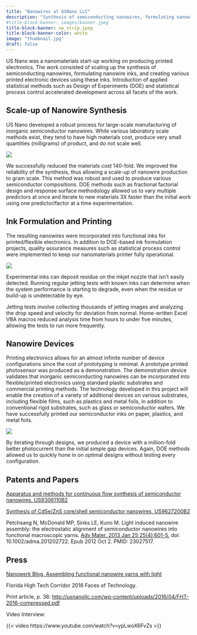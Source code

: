 ```yaml
---
title: "Nanowires at USNano LLC"
description: "Synthesis of semiconducting nanowires, formulating nanowire inks, and creating various printed electronic devices using these inks" 
#title-block-banner: images/banner.jpeg
title-block-banner: nw_strip.jpeg
title-block-banner-color: white
image: "thumbnail.jpg"
draft: false
---
```


US Nano was a nanomaterials start-up working on producing printed electronics. The work consisted of scaling up the synthesis of semiconducting nanowires, formulating nanowire inks, and creating various printed electronic devices using these inks. Introduction of applied statistical methods such as Design of Experiments (DOE) and statistical process control accelerated development across all facets of the work.

## Scale-up of Nanowire Synthesis

US Nano developed a robust process for large-scale manufacturing of inorganic semiconductor nanowires. While various laboratory scale methods exist, they tend to have high materials cost, produce very small quantities (milligrams) of product, and do not scale well.

::: column-margin
![](Picture1.jpeg){fig-alt="6 panels of TEM images of straight and smooth nanowires"}
:::

We successfully reduced the materials cost 140-fold. We improved the reliability of the synthesis, thus allowing a scale-up of nanowire production to gram scale. This method was robust and used to produce various semiconductor compositions. DOE methods such as fractional factorial design and response surface methodology allowed us to vary multiple predictors at once and iterate to new materials 3X faster than the initial work using one predictor/factor at a time experimentation.

## Ink Formulation and Printing

The resulting nanowires were incorporated into functional inks for printed/flexible electronics. In addition to DOE-based ink formulation projects, quality assurance measures such as statistical process control were implemented to keep our nanomaterials printer fully operational.

::: column-margin
![](jetting.jpg){fig-alt="Close-up of a single inkjet nozzle with 2 drops jetted from it"}
:::

Experimental inks can deposit residue on the inkjet nozzle that isn't easily detected. Running regular jetting tests with known inks can determine when the system performance is starting to degrade, even when the residue or build-up is undetectable by eye.

Jetting tests involve collecting thousands of jetting images and analyzing the drop speed and velocity for deviation from normal. Home-written Excel VBA macros reduced analysis time from hours to under five minutes, allowing the tests to run more frequently.

## Nanowire Devices

Printing electronics allows for an almost infinite number of device configurations since the cost of prototyping is minimal. A prototype printed photosensor was produced as a demonstration. The demonstration device validates that inorganic semiconducting nanowires can be incorporated into flexible/printed electronics using standard plastic substrates and commercial printing methods. The technology developed in this project will enable the creation of a variety of additional devices on various substrates, including flexible films, such as plastics and metal foils, in addition to conventional rigid substrates, such as glass or semiconductor wafers. We have successfully printed our semiconductor inks on paper, plastics, and metal foils.

::: column-margin
![](les_photo_testing.jpg){fig-alt="A woman in a lab coat (me) bent down over a optical test bench"}
:::

By iterating through designs, we produced a device with a million-fold better photocurrent than the initial simple gap devices. Again, DOE methods allowed us to quickly hone in on optimal designs without testing every configuration.

## Patents and Papers

[Apparatus and methods for continuous flow synthesis of semiconductor nanowires, US9306110B2](https://patents.google.com/patent/US9306110B2/en)

[Synthesis of CdSe/ZnS core/shell semiconductor nanowires, US9627200B2](https://patents.google.com/patent/US9627200B2/)

Petchsang N, McDonald MP, Sinks LE, Kuno M. Light induced nanowire assembly: the electrostatic alignment of semiconductor nanowires into functional macroscopic yarns. [Adv Mater. 2013 Jan 25;25(4):601-5.](https://onlinelibrary.wiley.com/doi/10.1002/adma.201202722) doi: 10.1002/adma.201202722. Epub 2012 Oct 2. PMID: 23027517.

## Press

[Nanowerk Blog, Assembling functional nanowire yarns with light](https://www.nanowerk.com/spotlight/spotid=27026.php)

Florida High Tech Corridor 2016 Faces of Technology.

Print article, p. 38: <http://usnanollc.com/wp-content/uploads/2016/04/FHT-2016-compressed.pdf>

Video Interview:

{{< video https://www.youtube.com/watch?v=ypLwoX6FvZs >}}
